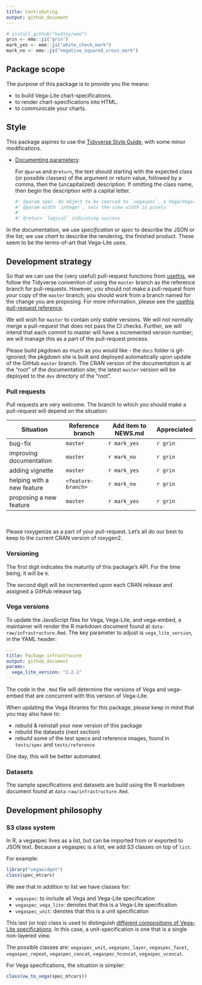 ```yaml
---
title: Contributing
output: github_document
---
```


```r
# install_github("hadley/emo")
grin <- emo::ji("grin")
mark_yes <- emo::ji("white_check_mark")
mark_no <- emo::ji("negative_squared_cross_mark")
```

## Package scope

The purpose of this package is to provide you the means:

- to build Vega-Lite chart-specifications.
- to render chart-specifications into HTML.
- to communicate your charts.

## Style

This package aspires to use the [Tidyverse Style Guide](http://style.tidyverse.org), with some minor modifications.

- [Documenting parameters](http://style.tidyverse.org/code-documentation.html#documenting-parameters):

   For `@param` and `@return`, the text should starting with the expected class (or possible classes) of the argument or return value, followed by a comma, then the (uncapitalized) description. If omitting the class name, then begin the description with a capital letter.

   ```r
   #' @param spec  An object to be coerced to `vegaspec`, a Vega/Vega-Lite specification
   #' @param width `integer`, sets the view width in pixels
   #'
   #' @return `logical` indicating success
   ```

In the documentation, we use *specification* or *spec* to describe the JSON or the list; we use *chart* to describe the rendering, the finished product. These seem to be the terms-of-art that Vega-Lite uses.

## Development strategy

So that we can use the (very useful) pull-request functions from [usethis](https://usethis.r-lib.org/), we follow the Tidyverse convention of using the `master` branch as the reference branch for pull-requests. However, *you* should not make a pull-request from *your* copy of the `master` branch; you should work from a branch named for the change you are proposing. For more information, please see the [usethis pull-request reference](https://usethis.r-lib.org/reference/pr_init.html).

We will wish for `master` to contain only stable versions. We will not normally merge a pull-request that does not pass the CI checks. Further, we will intend that each commit to master will have a incremented version number; we will manage this as a part of the pull-request process.

Please build pkgdown as much as you would like - the `docs` folder is git-ignored; the pkgdown site is built and deployed automatically upon update of the GitHub `master` branch. The CRAN version of the documentation is at the "root" of the documentation site; the latest `master` version will be deployed to the `dev` directory of the "root".

### Pull requests

Pull requests are very welcome. The branch to which you should make a pull-request will depend on the situation:

Situation                  | Reference branch     | Add item to NEWS.md      | Appreciated
-------------------------- | -------------------- | ------------------------ | -----------
bug-fix                    | `master`             | `r mark_yes`             | `r grin`
improving documentation    | `master`             | `r mark_no`              | `r grin`
adding vignette            | `master`             | `r mark_yes`             | `r grin`
helping with a new feature | `<feature-branch>`   | `r mark_no`              | `r grin`
proposing a new feature    | `master`             | `r mark_yes`             | `r grin`

<br>

Please roxygenize as a part of your pull-request. Let's all do our best to keep to the current CRAN version of roxygen2.

### Versioning

The first digit indicates the maturity of this package's API. For the time being, it will be `0`.

The second digit will be incremented upon each CRAN release and assigned a GitHub release tag.

### Vega versions 

To update the JavaScript files for Vega, Vega-Lite, and vega-embed, a maintainer will render the R markdown document found at `data-raw/infrastructure.Rmd`. The key parameter to adjust is `vega_lite_version`, in the YAML header:

```yaml
---
title: Package infrastrucure
output: github_document
params:
  vega_lite_version: "3.2.1"
---
```

The code in the `.Rmd` file will determine the versions of Vega and vega-embed that are concurrent with this version of Vega-Lite.

When updating the Vega libraries for this package, please keep in mind that you may also have to:

- rebuild & reinstall your new version of this package
- rebuild the datasets (next section)
- rebuild some of the test specs and reference images, found in `tests/spec` and `tests/reference`

One day, this will be better automated.

### Datasets

The sample specifications and datasets are build using the R markdown document found at `data-raw/infrastructure.Rmd`. 

## Development philosophy

### S3 class system

In R, a vegaspec lives as a list, but can be imported from or exported to JSON text. Because a vegaspec is a list, we add S3 classes on top of `list`.

For example:

```r
library("vegawidget")
class(spec_mtcars)
```

We see that in addition to list we have classes for:

- `vegaspec`: to include all Vega and Vega-Lite specification
- `vegaspec_vega_lite`: denotes that this is a Vega-Lite specification
- `vegaspec_unit`: denotes that this is a unit specification 

This last (or top) class is used to distinguish [different compositions of Vega-Lite specifications](https://vega.github.io/vega-lite/docs/composition.html). In this case, a unit-specification is one that is a single non-layered view. 

The possible classes are: `vegaspec_unit`, `vegaspec_layer`, `vegaspec_facet`, `vegaspec_repeat`, `vegaspec_concat`, `vegaspec_hconcat`, `vegaspec_vconcat`. 

For Vega specifications, the situation is simpler:

```r
class(vw_to_vega(spec_mtcars))
```
